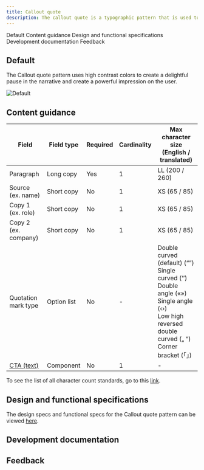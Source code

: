 ```yaml
---
title: Callout quote
description: The callout quote is a typographic pattern that is used to highlight an impactful client statement or user testimonial.
---
```



<ComponentDescription name="Callout quote" type="layout" />

<AnchorLinks>

<AnchorLink>Default</AnchorLink>
<AnchorLink>Content guidance</AnchorLink>
<AnchorLink>Design and functional specifications</AnchorLink>
<AnchorLink>Development documentation</AnchorLink>
<AnchorLink>Feedback</AnchorLink>

</AnchorLinks>

## Default

The Callout quote pattern uses high contrast colors to create a delightful pause in the narrative and create a powerful impression on the user.

![Default](../../images/pattern/callout-quote/callout-quote.jpg)

## Content guidance

| Field | Field type | Required   | Cardinality | Max character size (English / translated) |
| -------- | --------- | ---------- | ---------- | ----------|
| Paragraph | Long copy | Yes   | 1 | LL (200 / 260)|
| Source (ex. name)  | Short copy | No  | 1 | XS (65 / 85) |
| Copy 1 (ex. role)  | Short copy | No | 1 | XS (65 / 85) |
| Copy 2 (ex. company)  | Short copy | No | 1 | XS (65 / 85)   |
| Quotation mark type | Option list | No | - | Double curved (default) (“”) <br/>Single curved (‘’) <br/>Double angle («») <br/>Single angle (‹›)<br/>Low high reversed double curved („ “)<br/>Corner bracket (「」) |
| [CTA (text)](https://www.ibm.com/standards/web/carbon-for-ibm-dotcom/components/cta/#text) | Component | No | 1 | - |

To see the list of all character count standards, go to this <a href="https://github.com/carbon-design-system/carbon-for-ibm-dotcom-website/wiki/Character-count-standards" target="_blank" rel="noreferrer">link</a>.

## Design and functional specifications

The design specs and functional specs for the Callout quote pattern can be viewed <a href="https://ibm.box.com/s/5p4zb97inftv5bj6dabgk8cpp9fbdr4w" target="_blank" rel="noreferrer">here</a>.

## Development documentation

<ComponentStatus name="Callout quote" type="layout" />

## Feedback

<ComponentFeedback />
